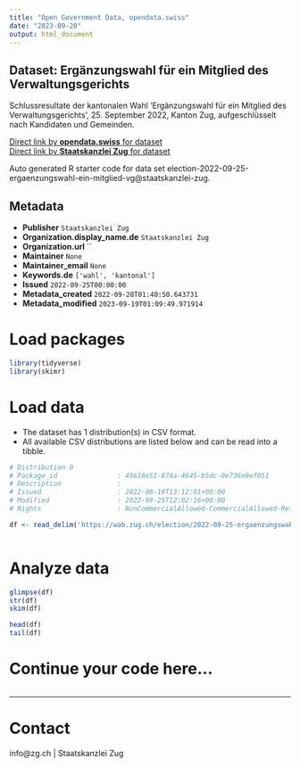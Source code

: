 ```yaml
---
title: "Open Government Data, opendata.swiss"
date: "2023-09-20"
output: html_document
---
```


## Dataset: Ergänzungswahl für ein Mitglied des Verwaltungsgerichts

Schlussresultate der kantonalen Wahl 'Ergänzungswahl für ein Mitglied des Verwaltungsgerichts', 25. September 2022, Kanton Zug, aufgeschlüsselt nach Kandidaten und Gemeinden.

[Direct link by **opendata.swiss** for dataset](https://opendata.swiss/de/dataset/erganzungswahl-fur-ein-mitglied-des-verwaltungsgerichts1)<br>
[Direct link by **Staatskanzlei Zug** for dataset](https://wab.zug.ch/election/2022-09-25-ergaenzungswahl-ein-mitglied-vg/data)

Auto generated R starter code for data set election-2022-09-25-ergaenzungswahl-ein-mitglied-vg@staatskanzlei-zug.

## Metadata

- **Publisher** `Staatskanzlei Zug`
- **Organization.display_name.de** `Staatskanzlei Zug`
- **Organization.url** ``
- **Maintainer** `None`
- **Maintainer_email** `None`
- **Keywords.de** `['wahl', 'kantonal']`
- **Issued** `2022-09-25T00:00:00`
- **Metadata_created** `2022-09-28T01:40:50.643731`
- **Metadata_modified** `2023-09-19T01:09:49.971914`


# Load packages

```r

library(tidyverse)
library(skimr)

```

# Load data

-   The dataset has 1 distribution(s) in CSV format.
-   All available CSV distributions are listed below and can be read into a tibble.

```r

# Distribution 0
# Package_id               : 49618e51-874a-4645-b5dc-0e736e9ef051
# Description              : 
# Issued                   : 2022-08-19T13:12:01+00:00
# Modified                 : 2022-09-25T12:02:16+00:00
# Rights                   : NonCommercialAllowed-CommercialAllowed-ReferenceRequired

df <- read_delim('https://wab.zug.ch/election/2022-09-25-ergaenzungswahl-ein-mitglied-vg/data-csv')



```

# Analyze data

```r

glimpse(df)
str(df)
skim(df)

head(df)
tail(df)

```

# Continue your code here...

```r

```

------------------------------------------------------------------------

# Contact

info@zg.ch | Staatskanzlei Zug
